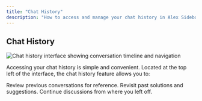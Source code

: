 ```yaml
---
title: "Chat History"
description: "How to access and manage your chat history in Alex Sidebar"
---
```


## Chat History

 <Frame>
      <img
        src="/images/chat-history.png"
        alt="Chat history interface showing conversation timeline and navigation"
      />
    </Frame>

Accessing your chat history is simple and convenient. Located at the top left of the interface, the chat history feature allows you to:

<CardGroup cols={1}>
  <Card title="Review Conversations" icon="rectangle-history-circle-user">
    Review previous conversations for reference.
  </Card>

<Card title="Revisit Solutions" icon="rotate-right">
    Revisit past solutions and suggestions.
  </Card>

  <Card title="Continue Discussions" icon="comments">
    Continue discussions from where you left off.
  </Card>
</CardGroup> 